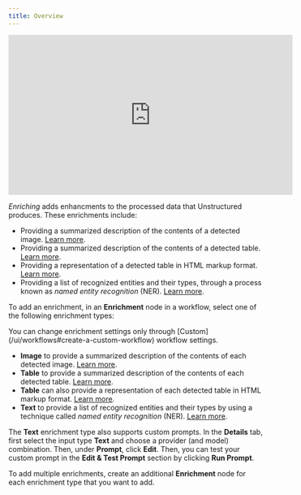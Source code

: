 ```yaml
---
title: Overview
---
```


<iframe
  width="560"
  height="315"
  src="https://www.youtube.com/embed/brlxpzIpPt0"
  title="YouTube video player"
  frameborder="0"
  allow="accelerometer; autoplay; clipboard-write; encrypted-media; gyroscope; picture-in-picture"
  allowfullscreen
></iframe>


_Enriching_ adds enhancments to the processed data that Unstructured produces. These enrichments include:

- Providing a summarized description of the contents of a detected image. [Learn more](/ui/enriching/image-descriptions).
- Providing a summarized description of the contents of a detected table. [Learn more](/ui/enriching/table-descriptions).
- Providing a representation of a detected table in HTML markup format. [Learn more](/ui/enriching/table-to-html).
- Providing a list of recognized entities and their types, through a process known as _named entity recognition_ (NER). [Learn more](/ui/enriching/ner).

To add an enrichment, in an **Enrichment** node in a workflow, select one of the following enrichment types:

<Note>
    You can change enrichment settings only through [Custom](/ui/workflows#create-a-custom-workflow) workflow settings.
</Note>

<EnrichmentImagesTablesHiResOnly />

- **Image** to provide a summarized description of the contents of each detected image. [Learn more](/ui/enriching/image-descriptions).
- **Table** to provide a summarized description of the contents of each detected table. [Learn more](/ui/enriching/table-descriptions).
- **Table** can also provide a representation of each detected table in HTML markup format. [Learn more](/ui/enriching/table-to-html).
- **Text** to provide a list of recognized entities and their types by using a technique called _named entity recognition_ (NER). [Learn more](/ui/enriching/ner).

The **Text** enrichment type also supports custom prompts. In the **Details** tab, first select the input type **Text** and choose a provider (and model) combination. Then, under **Prompt**, click **Edit**.
Then, you can test your custom prompt in the **Edit & Test Prompt** section by clicking **Run Prompt**.

To add multiple enrichments, create an additional **Enrichment** node for each enrichment type that you want to add.